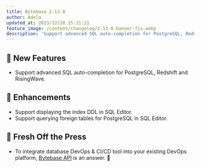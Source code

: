 ```yaml
---
title: Bytebase 2.13.0
author: Adela
updated_at: 2023/12/28 15:21:21
feature_image: /content/changelog/2-13-0-banner-fix.webp
description: 'Support advanced SQL auto-completion for PostgreSQL, Redshift and RisingWave.'
---
```


## 🚀 New Features

- Support advanced SQL auto-completion for PostgreSQL, Redshift and RisingWave.

## 🎄 Enhancements

- Support displaying the index DDL in SQL Editor.
- Support querying foreign tables for PostgreSQL in SQL Editor.

## 📰 Fresh Off the Press

- To integrate database DevOps & CI/CD tool into your existing DevOps platform, [Bytebase API](/tutorials/api-issue) is an answer. 🔌

<IncludeBlock url="/docs/get-started/install/install-upgrade"></IncludeBlock>
